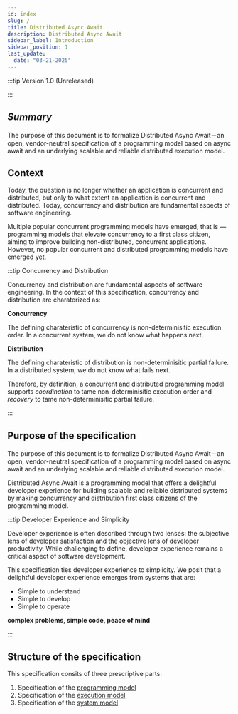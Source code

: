 ```yaml
---
id: index
slug: /
title: Distributed Async Await
description: Distributed Async Await
sidebar_label: Introduction
sidebar_position: 1
last_update:
  date: "03-21-2025"
---
```


:::tip Version 1.0 (Unreleased)

:::

## _Summary_

The purpose of this document is to formalize Distributed Async Await－an open, vendor-neutral specification of a programming model based on async await and an underlying scalable and reliable distributed execution model.

## Context

Today, the question is no longer whether an application is concurrent and distributed, but only to what extent an application is concurrent and distributed.
Today, concurrency and distribution are fundamental aspects of software engineering.

Multiple popular concurrent programming models have emerged, that is — programming models that elevate concurrency to a first class citizen, aiming to improve building non-distributed, concurrent applications.
However, no popular concurrent and distributed programming models have emerged yet.

:::tip Concurrency and Distribution

Concurrency and distribution are fundamental aspects of software engineering.
In the context of this specification, concurrency and distribution are charaterized as:

**Concurrency**

The defining charateristic of concurrency is non-determinisitic execution order.
In a concurrent system, we do not know what happens next.

**Distribution**

The defining charateristic of distribution is non-determinisitic partial failure.
In a distributed system, we do not know what fails next.

Therefore, by definition, a concurrent and distributed programming model supports _coordination_ to tame non-determinisitic execution order and _recovery_ to tame non-determinisitic partial failure.

:::

## Purpose of the specification

The purpose of this document is to formalize Distributed Async Await－an open, vendor-neutral specification of a programming model based on async await and an underlying scalable and reliable distributed execution model.

Distributed Async Await is a programming model that offers a delightful developer experience for building scalable and reliable distributed systems by making concurrency and distribution first class citizens of the programming model.

:::tip Developer Experience and Simplicity

Developer experience is often described through two lenses: the subjective lens of developer satisfaction and the objective lens of developer productivity.
While challenging to define, developer experience remains a critical aspect of software development.

This specification ties developer experience to simplicity.
We posit that a delightful developer experience emerges from systems that are:

- Simple to understand
- Simple to develop
- Simple to operate

**complex problems, simple code, peace of mind**

:::

## Structure of the specification

This specification consits of three prescriptive parts:

1. Specification of the [programming model](/specification/programming-model)
2. Specification of the [execution model](/specification/execution-model)
3. Specification of the [system model](/specification/system-model)
